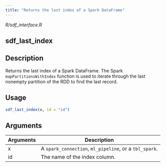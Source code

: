 ```yaml
---
title: "Returns the last index of a Spark DataFrame"
---
```


*R/sdf_interface.R*

## sdf_last_index

## Description
Returns the last index of a Spark DataFrame. The Spark `mapPartitionsWithIndex` function is used to iterate through the last nonempty partition of the RDD to find the last record. 


## Usage
```r
sdf_last_index(x, id = "id") 
```

## Arguments
|Arguments|Description|
|---|---|
| x | A `spark_connection`, `ml_pipeline`, or a `tbl_spark`. |
| id | The name of the index column. |







